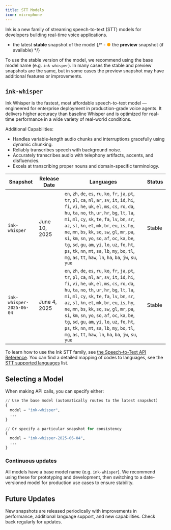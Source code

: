 ---
title: STT Models
icon: microphone
---

Ink is a new family of streaming speech-to-text (STT) models for developers building real-time voice applications.

- <Icon icon="circle" size="10px" iconType="solid" color="#008000"/> the latest **stable** snapshot of the model
  {/* - <span style="color: orange;">●</span> the **preview** snapshot (if available) */}

To use the stable version of the model, we recommend using the base model name (e.g. `ink-whisper`).
In many cases the stable and preview snapshots are the same, but in some cases the preview snapshot may have additional features or improvements.

## `ink-whisper`

Ink Whisper is the fastest, most affordable speech-to-text model — engineered for enterprise deployment in production-grade voice agents. It delivers higher accuracy than baseline Whisper and is optimized for real-time performance in a wide variety of real-world conditions.

Additional Capabilities:

- Handles variable-length audio chunks and interruptions gracefully using dynamic chunking.
- Reliably transcribes speech with background noise.
- Accurately transcribes audio with telephony artifacts, accents, and disfluencies.
- Excels at transcribing proper nouns and domain-specific terminology.

| Snapshot                                                | Release Date      | Languages                                                  | Status |
| ------------------------------------------------------- | ----------------- | ---------------------------------------------------------- | ------ |
| <Icon icon="circle" size="10px" iconType="solid" color="#008000"/> `ink-whisper` | June 10, 2025 | `en`, `zh`, `de`, `es`, `ru`, `ko`, `fr`, `ja`, `pt`, `tr`, `pl`, `ca`, `nl`, `ar`, `sv`, `it`, `id`, `hi`, `fi`, `vi`, `he`, `uk`, `el`, `ms`, `cs`, `ro`, `da`, `hu`, `ta`, `no`, `th`, `ur`, `hr`, `bg`, `lt`, `la`, `mi`, `ml`, `cy`, `sk`, `te`, `fa`, `lv`, `bn`, `sr`, `az`, `sl`, `kn`, `et`, `mk`, `br`, `eu`, `is`, `hy`, `ne`, `mn`, `bs`, `kk`, `sq`, `sw`, `gl`, `mr`, `pa`, `si`, `km`, `sn`, `yo`, `so`, `af`, `oc`, `ka`, `be`, `tg`, `sd`, `gu`, `am`, `yi`, `lo`, `uz`, `fo`, `ht`, `ps`, `tk`, `nn`, `mt`, `sa`, `lb`, `my`, `bo`, `tl`, `mg`, `as`, `tt`, `haw`, `ln`, `ha`, `ba`, `jw`, `su`, `yue` | Stable |
| `ink-whisper-2025-06-04` | June 4, 2025 | `en`, `zh`, `de`, `es`, `ru`, `ko`, `fr`, `ja`, `pt`, `tr`, `pl`, `ca`, `nl`, `ar`, `sv`, `it`, `id`, `hi`, `fi`, `vi`, `he`, `uk`, `el`, `ms`, `cs`, `ro`, `da`, `hu`, `ta`, `no`, `th`, `ur`, `hr`, `bg`, `lt`, `la`, `mi`, `ml`, `cy`, `sk`, `te`, `fa`, `lv`, `bn`, `sr`, `az`, `sl`, `kn`, `et`, `mk`, `br`, `eu`, `is`, `hy`, `ne`, `mn`, `bs`, `kk`, `sq`, `sw`, `gl`, `mr`, `pa`, `si`, `km`, `sn`, `yo`, `so`, `af`, `oc`, `ka`, `be`, `tg`, `sd`, `gu`, `am`, `yi`, `lo`, `uz`, `fo`, `ht`, `ps`, `tk`, `nn`, `mt`, `sa`, `lb`, `my`, `bo`, `tl`, `mg`, `as`, `tt`, `haw`, `ln`, `ha`, `ba`, `jw`, `su`, `yue` | Stable |

To learn how to use the Ink STT family, see [the Speech-to-Text API Reference](/api-reference/stt/stt). You can find a detailed mapping of codes to languages, see the [STT supported languages](/api-reference/stt/stt#request.query.language) list.


## Selecting a Model

When making API calls, you can specify either:

```python lines
// Use the base model (automatically routes to the latest snapshot)
{
  model = "ink-whisper",
  ...
}

// Or specify a particular snapshot for consistency
{
  model = "ink-whisper-2025-06-04",
  ...
}
```

### Continuous updates

All models have a base model name (e.g. `ink-whisper`).
We recommend using these for prototyping and development, then switching to a date-versioned model for production use cases to ensure stability.

## Future Updates

New snapshots are released periodically with improvements in performance, additional language support, and new capabilities. Check back regularly for updates.
